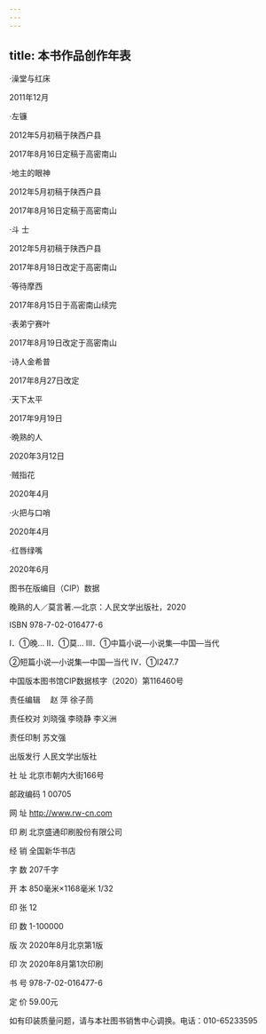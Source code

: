 ```yaml
---
---
---
```

title: 本书作品创作年表
---







·澡堂与红床

2011年12月

·左镰

2012年5月初稿于陕西户县

2017年8月16日定稿于高密南山

·地主的眼神

2012年5月初稿于陕西户县

2017年8月16日定稿于高密南山

·斗 士

2012年5月初稿于陕西户县

2017年8月18日改定于高密南山

·等待摩西

2017年8月15日于高密南山续完

·表弟宁赛叶

2017年8月19日改定于高密南山

·诗人金希普

2017年8月27日改定

·天下太平

2017年9月19日

·晩熟的人

2020年3月12日

·贼指花

2020年4月

·火把与口哨

2020年4月

·红唇绿嘴

2020年6月





图书在版编目（CIP）数据



晚熟的人／莫言著.—北京：人民文学出版社，2020

ISBN 978-7-02-016477-6



Ⅰ．①晚… Ⅱ．①莫… Ⅲ．①中篇小说—小说集—中国—当代

②短篇小说—小说集—中国—当代 Ⅳ．①I247.7



中国版本图书馆CIP数据核字（2020）第116460号



责任编辑　 赵 萍 徐子茼

责任校对 刘晓强 李晓静 李义洲

责任印制 苏文强



出版发行 人民文学出版社

社 址 北京市朝内大街166号

邮政编码 1 00705

网 址 http://www.rw-cn.com



印 刷 北京盛通印刷股份有限公司

经 销 全国新华书店



字 数 207千字

开 本 850毫米×1168毫米 1/32

印 张 12

印 数 1-100000

版 次 2020年8月北京第1版

印 次 2020年8月第1次印刷



书 号 978-7-02-016477-6

定 价 59.00元



如有印装质量问题，请与本社图书销售中心调换。电话：010-65233595